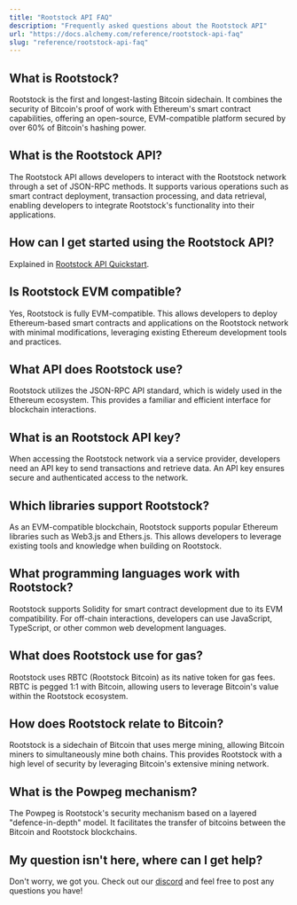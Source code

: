 ```yaml
---
title: "Rootstock API FAQ"
description: "Frequently asked questions about the Rootstock API"
url: "https://docs.alchemy.com/reference/rootstock-api-faq"
slug: "reference/rootstock-api-faq"
---
```


## What is Rootstock?

Rootstock is the first and longest-lasting Bitcoin sidechain. It combines the security of Bitcoin's proof of work with Ethereum's smart contract capabilities, offering an open-source, EVM-compatible platform secured by over 60% of Bitcoin's hashing power.

## What is the Rootstock API?

The Rootstock API allows developers to interact with the Rootstock network through a set of JSON-RPC methods. It supports various operations such as smart contract deployment, transaction processing, and data retrieval, enabling developers to integrate Rootstock's functionality into their applications.

## How can I get started using the Rootstock API?

Explained in [Rootstock API Quickstart](/reference/rootstock-api-quickstart).

## Is Rootstock EVM compatible?

Yes, Rootstock is fully EVM-compatible. This allows developers to deploy Ethereum-based smart contracts and applications on the Rootstock network with minimal modifications, leveraging existing Ethereum development tools and practices.

## What API does Rootstock use?

Rootstock utilizes the JSON-RPC API standard, which is widely used in the Ethereum ecosystem. This provides a familiar and efficient interface for blockchain interactions.

## What is an Rootstock API key?

When accessing the Rootstock network via a service provider, developers need an API key to send transactions and retrieve data. An API key ensures secure and authenticated access to the network.

## Which libraries support Rootstock?

As an EVM-compatible blockchain, Rootstock supports popular Ethereum libraries such as Web3.js and Ethers.js. This allows developers to leverage existing tools and knowledge when building on Rootstock.

## What programming languages work with Rootstock?

Rootstock supports Solidity for smart contract development due to its EVM compatibility. For off-chain interactions, developers can use JavaScript, TypeScript, or other common web development languages.

## What does Rootstock use for gas?

Rootstock uses RBTC (Rootstock Bitcoin) as its native token for gas fees. RBTC is pegged 1:1 with Bitcoin, allowing users to leverage Bitcoin's value within the Rootstock ecosystem.

## How does Rootstock relate to Bitcoin?

Rootstock is a sidechain of Bitcoin that uses merge mining, allowing Bitcoin miners to simultaneously mine both chains. This provides Rootstock with a high level of security by leveraging Bitcoin's extensive mining network.

## What is the Powpeg mechanism?

The Powpeg is Rootstock's security mechanism based on a layered "defence-in-depth" model. It facilitates the transfer of bitcoins between the Bitcoin and Rootstock blockchains.

## My question isn't here, where can I get help?

Don't worry, we got you. Check out our [discord](https://alchemy.com/discord) and feel free to post any questions you have!
